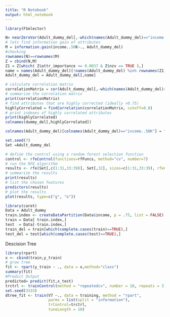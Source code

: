 ```yaml
---
title: "R Notebook"
output: html_notebook
---
```

```r

library(FSelector)
```



```r

N= nearZeroVar(Adult_dummy_del[,-which(names(Adult_dummy_del)=="income..50K")], saveMetrics = TRUE)
# lets find information gain of attributes
M = information.gain(income..50K~., Adult_dummy_del)
#checking 
rownames(N)==rownames(M)
Z = cbind(N,M)
Z1 = Z[which( Z$attr_importance <= 0.0037 & Z$nzv == TRUE ),] 
name = names(Adult_dummy_del)[!names(Adult_dummy_del) %in% rownames(Z1)]
Adult_dummy_del = Adult_dummy_del[,name]

```




```r
# calculate correlation matrix
correlationMatrix = cor(Adult_dummy_del[,-which(names(Adult_dummy_del)=="income..50K")])
# summarize the correlation matrix
print(correlationMatrix)
# find attributes that are highly corrected (ideally >0.75)
highlyCorrelated = findCorrelation(correlationMatrix, cutoff=0.8)
# print indexes of highly correlated attributes
print(highlyCorrelated)
colnames(dummy_del[,highlyCorrelated])
```
```r

colnames(Adult_dummy_del)[colnames(Adult_dummy_del)=="income..50K"] = "income"

```

```r
set.seed(7)
Set =Adult_dummy_del

# define the control using a random forest selection function
control <- rfeControl(functions=rfFuncs, method="cv", number=7)
# run the RFE algorithm
results <- rfe(Set[,c(1:31,33:39)], Set[,32], sizes=c(1:31,33:39), rfeControl=control)
# summarize the results
print(results)
# list the chosen features
predictors(results)
# plot the results
plot(results, type=c("g", "o"))

```


```r
library(caret)
Data = Adult_dummy
train.index <- createDataPartition(Data$income, p = .75, list = FALSE)
train = Data[ train.index,]
test  = Data[-train.index,]
train_del = train[which(complete.cases(train)==TRUE),]
test_del = test[which(complete.cases(test)==TRUE),]
```

Descision Tree
```r
library(rpart)
x <- cbind(train,y_train)
# grow tree 
fit <- rpart(y_train ~ ., data = x,method="class")
summary(fit)
#Predict Output 
predicted= predict(fit,x_test)
trctrl <- trainControl(method = "repeatedcv", number = 10, repeats = 3)
set.seed(3333)
dtree_fit <- train(V7 ~., data = training, method = "rpart",
                   parms = list(split = "information"),
                   trControl=trctrl,
                   tuneLength = 10)

```
